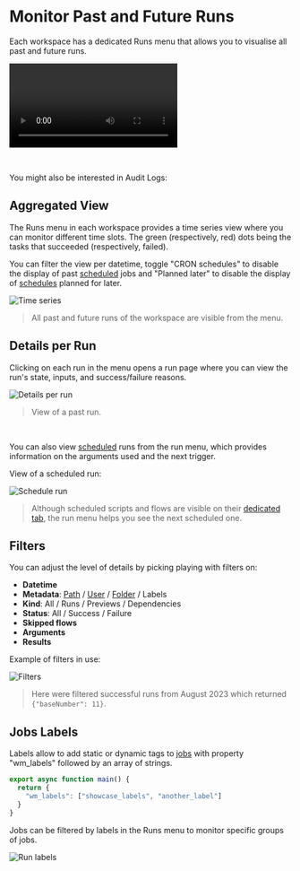 
# Monitor Past and Future Runs

Each workspace has a dedicated Runs menu that allows you to visualise all past and future runs.

<video
	className="border-2 rounded-xl object-cover w-full h-full dark:border-gray-800"
	autoPlay
	loop
	controls
	id="main-video"
	src="/videos/runs-menu.mp4"
/>

<br />

You might also be interested in Audit Logs:

<div className="grid grid-cols-2 gap-6 mb-4">
	<DocCard
		title="Audit Logs"
		description="Audit logs are another feature, available in the Cloud & Enterprise Self-Hosted only. They capture and record every operation and action with side-effects."
		href="/docs/core_concepts/audit_logs"
	/>
</div>

## Aggregated View

The Runs menu in each workspace provides a time series view where you can monitor different time slots.
The green (respectively, red) dots being the tasks that succeeded (respectively, failed).

You can filter the view per datetime, toggle "CRON schedules" to disable the display of past [scheduled](../1_scheduling/index.mdx) jobs and "Planned later" to disable the display of [schedules](../1_scheduling/index.mdx) planned for later.

![Time series](./1-runs-menu.png 'Time series')

> All past and future runs of the workspace are visible from the menu.

## Details per Run

Clicking on each run in the menu opens a run page where you can view the run's state, inputs, and success/failure reasons.

![Details per run](./2-detail-per-run.png 'Details per run')

> View of a past run.

<br />

You can also view [scheduled](../1_scheduling/index.mdx) runs from the run menu, which provides information on the arguments used and the next trigger.

View of a scheduled run:

![Schedule run](./3-scheduled-run.png.webp)

> Although scheduled scripts and flows are visible on their [dedicated tab](../1_scheduling/index.mdx), the run menu helps you see the next scheduled one.

## Filters

You can adjust the level of details by picking playing with filters on:

- **Datetime**
- **Metadata**: [Path](../16_roles_and_permissions/index.mdx#path) / [User](../16_roles_and_permissions/index.mdx#users) / [Folder](../8_groups_and_folders/index.mdx) / Labels
- **Kind**: All / Runs / Previews / Dependencies
- **Status**: All / Success / Failure
- **Skipped flows**
- **Arguments**
- **Results**

Example of filters in use:

![Filters](./4-filters.png 'Filters')

> Here were filtered successful runs from August 2023 which returned `{"baseNumber": 11}`.

## Jobs Labels

Labels allow to add static or dynamic tags to [jobs](../20_jobs/index.mdx) with property "wm_labels" followed by an array of strings.

```js
export async function main() {
  return {
    "wm_labels": ["showcase_labels", "another_label"]
  }
}
```

Jobs can be filtered by labels in the Runs menu to monitor specific groups of jobs.

![Run labels](./runs_labels.png 'Run labels')
